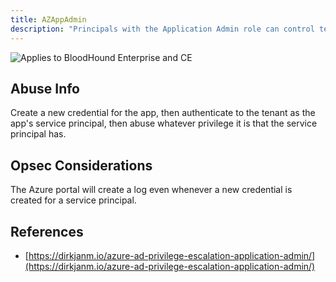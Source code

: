 ```yaml
---
title: AZAppAdmin
description: "Principals with the Application Admin role can control tenant-resident apps."
---
```


<img noZoom src="/assets/enterprise-AND-community-edition-pill-tag.svg" alt="Applies to BloodHound Enterprise and CE"/>


## Abuse Info

Create a new credential for the app, then authenticate to the tenant as the app's service principal, then
abuse whatever privilege it is that the service principal has.

## Opsec Considerations

The Azure portal will create a log even whenever a new credential is created for a service principal.

## References

* [https://dirkjanm.io/azure-ad-privilege-escalation-application-admin/](https://dirkjanm.io/azure-ad-privilege-escalation-application-admin/)
